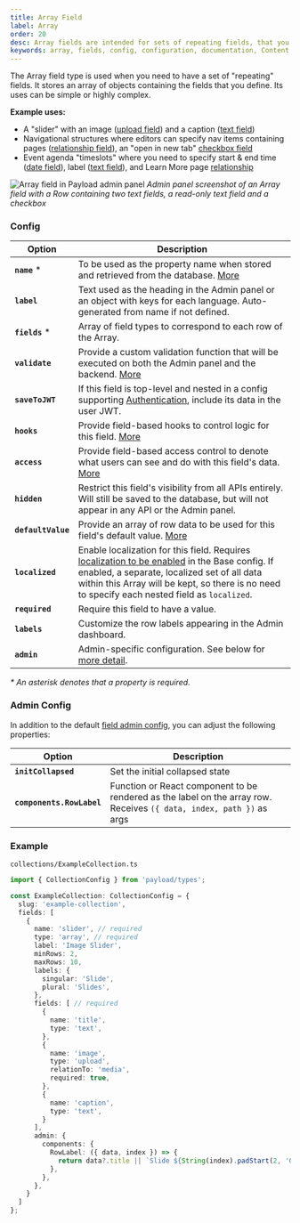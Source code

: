 ```yaml
---
title: Array Field
label: Array
order: 20
desc: Array fields are intended for sets of repeating fields, that you define. Learn how to use array fields, see examples and options.
keywords: array, fields, config, configuration, documentation, Content Management System, cms, headless, javascript, node, react, express
---
```


<Banner >
  The Array field type is used when you need to have a set of "repeating" fields. It stores an array of objects containing the fields that you define. Its uses can be simple or highly complex.
</Banner>

**Example uses:**

- A "slider" with an image ([upload field](/docs/fields/upload)) and a caption ([text field](/docs/fields/text))
- Navigational structures where editors can specify nav items containing pages ([relationship field](/docs/fields/relationship)), an "open in new tab" [checkbox field](/docs/fields/checkbox)
- Event agenda "timeslots" where you need to specify start & end time ([date field](/docs/fields/date)), label ([text field](/docs/fields/text)), and Learn More page [relationship](/docs/fields/relationship)

![Array field in Payload admin panel](https://payloadcms.com/images/docs/fields/array.jpg)
*Admin panel screenshot of an Array field with a Row containing two text fields, a read-only text field and a checkbox*

### Config

| Option           | Description                                                                                                                                                                                                                                                                       |
| ---------------- |-----------------------------------------------------------------------------------------------------------------------------------------------------------------------------------------------------------------------------------------------------------------------------------|
| **`name`** *         | To be used as the property name when stored and retrieved from the database. [More](/docs/fields/overview#field-names)                                                                                                                                                            |
| **`label`**          | Text used as the heading in the Admin panel or an object with keys for each language. Auto-generated from name if not defined.                                                                                                                                                    |
| **`fields`** *       | Array of field types to correspond to each row of the Array.                                                                                                                                                                                                                      |
| **`validate`**       | Provide a custom validation function that will be executed on both the Admin panel and the backend. [More](/docs/fields/overview#validation)                                                                                                                                      |
| **`saveToJWT`**      | If this field is top-level and nested in a config supporting [Authentication](/docs/authentication/config), include its data in the user JWT.                                                                                                                                     |
| **`hooks`**          | Provide field-based hooks to control logic for this field. [More](/docs/fields/overview#field-level-hooks)                                                                                                                                                                        |
| **`access`**         | Provide field-based access control to denote what users can see and do with this field's data. [More](/docs/fields/overview#field-level-access-control)                                                                                                                           |
| **`hidden`**         | Restrict this field's visibility from all APIs entirely. Will still be saved to the database, but will not appear in any API or the Admin panel.                                                                                                                                  |
| **`defaultValue`**   | Provide an array of row data to be used for this field's default value. [More](/docs/fields/overview#default-values)                                                                                                                                                              |
| **`localized`**      | Enable localization for this field. Requires [localization to be enabled](/docs/configuration/localization) in the Base config. If enabled, a separate, localized set of all data within this Array will be kept, so there is no need to specify each nested field as `localized`. |
| **`required`**       | Require this field to have a value.                                                                                                                                                                                                                                               |
| **`labels`**         | Customize the row labels appearing in the Admin dashboard.                                                                                                                                                                                                                        |
| **`admin`**        | Admin-specific configuration. See below for [more detail](#admin-config).                                                                                                                                                                                                         |

*\* An asterisk denotes that a property is required.*

### Admin Config

In addition to the default [field admin config](/docs/fields/overview#admin-config), you can adjust the following properties:

| Option                 | Description                     |
| ---------------------- | ------------------------------- |
| **`initCollapsed`**    | Set the initial collapsed state |
| **`components.RowLabel`**  | Function or React component to be rendered as the label on the array row. Receives `({ data, index, path })` as args |


### Example

`collections/ExampleCollection.ts`
```ts
import { CollectionConfig } from 'payload/types';

const ExampleCollection: CollectionConfig = {
  slug: 'example-collection',
  fields: [
    {
      name: 'slider', // required
      type: 'array', // required
      label: 'Image Slider',
      minRows: 2,
      maxRows: 10,
      labels: {
        singular: 'Slide',
        plural: 'Slides',
      },
      fields: [ // required
        {
          name: 'title',
          type: 'text',
        },
        {
          name: 'image',
          type: 'upload',
          relationTo: 'media',
          required: true,
        },
        {
          name: 'caption',
          type: 'text',
        }
      ],
      admin: {
        components: {
          RowLabel: ({ data, index }) => {
            return data?.title || `Slide ${String(index).padStart(2, '0')}`;
          },
        },
      },
    }
  ]
};
```
